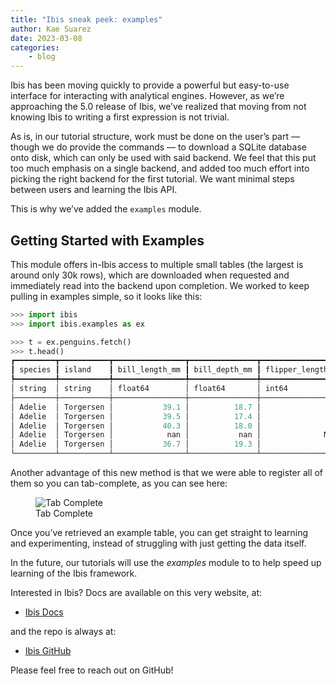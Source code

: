 ```yaml
---
title: "Ibis sneak peek: examples"
author: Kae Suarez
date: 2023-03-08
categories: 
    - blog
---
```


Ibis has been moving quickly to provide a powerful but easy-to-use interface for interacting with analytical engines. However, as we’re approaching the 5.0 release of Ibis, we’ve realized that moving from not knowing Ibis to writing a first expression is not trivial.

As is, in our tutorial structure, work must be done on the user’s part — though we do provide the commands — to download a SQLite database onto disk, which can only be used with said backend. We feel that this put too much emphasis on a single backend, and added too much effort into picking the right backend for the first tutorial. We want minimal steps between users and learning the Ibis API.

This is why we’ve added the `examples` module.

## Getting Started with Examples

This module offers in-Ibis access to multiple small tables (the largest is around only 30k rows), which are downloaded when requested and immediately read into the backend upon completion. We worked to keep pulling in examples simple, so it looks like this:

```python
>>> import ibis
>>> import ibis.examples as ex

>>> t = ex.penguins.fetch()
>>> t.head()
┏━━━━━━━━━┳━━━━━━━━━━━┳━━━━━━━━━━━━━━━━┳━━━━━━━━━━━━━━━┳━━━━━━━━━━━━━━━━━━━┳━━━━━━━━━━━━━┳━━━━━━━━┳━━━━━━━┓
┃ species ┃ island    ┃ bill_length_mm ┃ bill_depth_mm ┃ flipper_length_mm ┃ body_mass_g ┃ sex    ┃ year  ┃
┡━━━━━━━━━╇━━━━━━━━━━━╇━━━━━━━━━━━━━━━━╇━━━━━━━━━━━━━━━╇━━━━━━━━━━━━━━━━━━━╇━━━━━━━━━━━━━╇━━━━━━━━╇━━━━━━━┩
│ string  │ string    │ float64        │ float64       │ int64             │ int64       │ string │ int64 │
├─────────┼───────────┼────────────────┼───────────────┼───────────────────┼─────────────┼────────┼───────┤
│ Adelie  │ Torgersen │           39.1 │          18.7 │               181 │        3750 │ male   │  2007 │
│ Adelie  │ Torgersen │           39.5 │          17.4 │               186 │        3800 │ female │  2007 │
│ Adelie  │ Torgersen │           40.3 │          18.0 │               195 │        3250 │ female │  2007 │
│ Adelie  │ Torgersen │            nan │           nan │              NULL │        NULL │ NULL   │  2007 │
│ Adelie  │ Torgersen │           36.7 │          19.3 │               193 │        3450 │ female │  2007 │
└─────────┴───────────┴────────────────┴───────────────┴───────────────────┴─────────────┴────────┴───────┘
```

Another advantage of this new method is that we were able to register all of them so you can tab-complete, as you can see here:

![Tab Complete](assets/tab_complete.png)

Once you’ve retrieved an example table, you can get straight to learning and experimenting, instead of struggling with just getting the data itself.

In the future, our tutorials will use the _examples_ module to to help speed up learning of the Ibis framework.

Interested in Ibis? Docs are available on this very website, at:

- [Ibis Docs](https://ibis-project.org/)

and the repo is always at:

- [Ibis GitHub](https://github.com/ibis-project/ibis)

Please feel free to reach out on GitHub!
